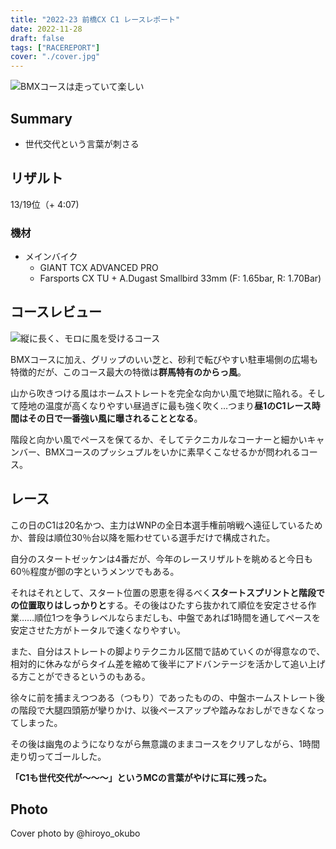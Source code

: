 ```yaml
---
title: "2022-23 前橋CX C1 レースレポート"
date: 2022-11-28
draft: false
tags: ["RACEREPORT"]
cover: "./cover.jpg"
---
```


![BMXコースは走っていて楽しい](./cover.jpg)

## Summary

- 世代交代という言葉が刺さる

## リザルト

13/19位（+ 4:07)

### 機材

- メインバイク
  - GIANT TCX ADVANCED PRO
  - Farsports CX TU + A.Dugast Smallbird 33mm (F: 1.65bar, R: 1.70Bar)

## コースレビュー

![縦に長く、モロに風を受けるコース](./course.webp)

BMXコースに加え、グリップのいい芝と、砂利で転びやすい駐車場側の広場も特徴的だが、このコース最大の特徴は**群馬特有のからっ風**。

山から吹きつける風はホームストレートを完全な向かい風で地獄に陥れる。そして陸地の温度が高くなりやすい昼過ぎに最も強く吹く…つまり**昼1のC1レース時間はその日で一番強い風に曝されることとなる**。

階段と向かい風でペースを保てるか、そしてテクニカルなコーナーと細かいキャンバー、BMXコースのプッシュプルをいかに素早くこなせるかが問われるコース。

## レース

この日のC1は20名かつ、主力はWNPの全日本選手権前哨戦へ遠征しているためか、普段は順位30％台以降を賑わせている選手だけで構成された。

自分のスタートゼッケンは4番だが、今年のレースリザルトを眺めると今日も60％程度が御の字というメンツでもある。

それはそれとして、スタート位置の恩恵を得るべく**スタートスプリントと階段での位置取りはしっかりと**する。その後はひたすら抜かれて順位を安定させる作業……順位1つを争うレベルならまだしも、中盤であれば1時間を通してペースを安定させた方がトータルで速くなりやすい。

また、自分はストレートの脚よりテクニカル区間で詰めていくのが得意なので、相対的に休みながらタイム差を縮めて後半にアドバンテージを活かして追い上げる方ことができるというのもある。

徐々に前を捕まえつつある（つもり）であったものの、中盤ホームストレート後の階段で大腿四頭筋が攣りかけ、以後ペースアップや踏みなおしができなくなってしまった。

その後は幽鬼のようになりながら無意識のままコースをクリアしながら、1時間走り切ってゴールした。

**「C1も世代交代が～～～」というMCの言葉がやけに耳に残った。**

## Photo

Cover photo by @hiroyo_okubo
